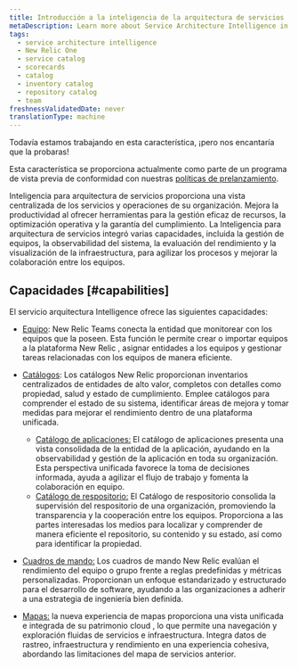 ```yaml
---
title: Introducción a la inteligencia de la arquitectura de servicios
metaDescription: Learn more about Service Architecture Intelligence in New Relic One.
tags:
  - service architecture intelligence
  - New Relic One
  - service catalog
  - scorecards
  - catalog
  - inventory catalog
  - repository catalog
  - team
freshnessValidatedDate: never
translationType: machine
---
```


<Callout title="avance">
  Todavía estamos trabajando en esta característica, ¡pero nos encantaría que la probaras!

  Esta característica se proporciona actualmente como parte de un programa de vista previa de conformidad con nuestras [políticas de prelanzamiento](/docs/licenses/license-information/referenced-policies/new-relic-pre-release-policy).
</Callout>

Inteligencia para arquitectura de servicios proporciona una vista centralizada de los servicios y operaciones de su organización. Mejora la productividad al ofrecer herramientas para la gestión eficaz de recursos, la optimización operativa y la garantía del cumplimiento. La Inteligencia para arquitectura de servicios integró varias capacidades, incluida la gestión de equipos, la observabilidad del sistema, la evaluación del rendimiento y la visualización de la infraestructura, para agilizar los procesos y mejorar la colaboración entre los equipos.

## Capacidades [#capabilities]

El servicio arquitectura Intelligence ofrece las siguientes capacidades:

* [Equipo](/docs/service-architecture-intelligence/teams/teams): New Relic Teams conecta la entidad que monitorear con los equipos que la poseen. Esta función le permite crear o importar equipos a la plataforma New Relic , asignar entidades a los equipos y gestionar tareas relacionadas con los equipos de manera eficiente.

* [Catálogos](/docs/service-architecture-intelligence/catalogs/catalogs): Los catálogos New Relic proporcionan inventarios centralizados de entidades de alto valor, completos con detalles como propiedad, salud y estado de cumplimiento. Emplee catálogos para comprender el estado de su sistema, identificar áreas de mejora y tomar medidas para mejorar el rendimiento dentro de una plataforma unificada.

  * [Catálogo de aplicaciones:](/docs/service-architecture-intelligence/catalogs/applications-catalog) El catálogo de aplicaciones presenta una vista consolidada de la entidad de la aplicación, ayudando en la observabilidad y gestión de la aplicación en toda su organización. Esta perspectiva unificada favorece la toma de decisiones informada, ayuda a agilizar el flujo de trabajo y fomenta la colaboración en equipo.
  * [Catálogo de respositorio:](/docs/service-architecture-intelligence/catalogs/repositoryCatalog) El Catálogo de respositorio consolida la supervisión del respositorio de una organización, promoviendo la transparencia y la cooperación entre los equipos. Proporciona a las partes interesadas los medios para localizar y comprender de manera eficiente el repositorio, su contenido y su estado, así como para identificar la propiedad.

* [Cuadros de mando:](/docs/service-architecture-intelligence/scorecards/getting-started) Los cuadros de mando New Relic evalúan el rendimiento del equipo o grupo frente a reglas predefinidas y métricas personalizadas. Proporcionan un enfoque estandarizado y estructurado para el desarrollo de software, ayudando a las organizaciones a adherir a una estrategia de ingeniería bien definida.

* [Mapas:](/docs/service-architecture-intelligence/maps/advanced-maps) la nueva experiencia de mapas proporciona una vista unificada e integrada de su patrimonio cloud , lo que permite una navegación y exploración fluidas de servicios e infraestructura. Integra datos de rastreo, infraestructura y rendimiento en una experiencia cohesiva, abordando las limitaciones del mapa de servicios anterior.